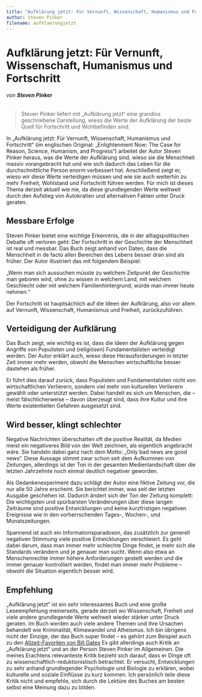 ```yaml
---
title: "Aufklärung jetzt: Für Vernunft, Wissenschaft, Humanismus und Fortschritt"
author: Steven Pinker
filename: aufklaerungjetzt
---
```




# Aufklärung jetzt: Für Vernunft, Wissenschaft, Humanismus und Fortschritt

###### von **Steven Pinker**

> Steven Pinker liefert mit „Aufklärung jetzt“ eine grandios geschriebene Darstellung, wieso die Werte der Aufklärung der beste Quell für Fortschritt und Wohlbefinden sind.

In „Aufklärung jetzt: Für Vernunft, Wissenschaft, Humanismus und Fortschritt“ (im englischen Original: „Enlightenment Now: The Case for Reason, Science, Humanism, and Progress“) arbeitet der Autor Steven Pinker heraus, was die Werte der Aufklärung sind, wieso sie die Menschheit massiv vorangebracht hat und wie sich dadurch das Leben für die durchschnittliche Person enorm verbessert hat. Anschließend zeigt er, wieso wir diese Werte verteidigen müssen und wie sie auch weiterhin zu mehr Freiheit, Wohlstand und Fortschritt führen werden. Für mich ist dieses Thema derzeit aktuell wie nie, da diese grundlegenden Werte weltweit durch den Aufstieg von Autokratien und alternativen Fakten unter Druck geraten.

## Messbare Erfolge

Steven Pinker bietet eine wichtige Erkenntnis, die in der alltagspolitischen Debatte oft verloren geht: Der Fortschritt in der Geschichte der Menschheit ist real und messbar. Das Buch zeigt anhand von Daten, dass die Menschheit in de facto allen Bereichen des Lebens besser dran sind als früher. Der Autor illustriert das mit folgendem Beispiel:

„Wenn man sich aussuchen müsste zu welchem Zeitpunkt der Geschichte man geboren wird, ohne zu wissen in welchem Land, mit welchem Geschlecht oder mit welchem Familienhintergrund, würde man immer heute nehmen.“

Der Fortschritt ist hauptsächlich auf die Ideen der Aufklärung, also vor allem auf Vernunft, Wissenschaft, Humanismus und Freiheit, zurückzuführen.

## Verteidigung der Aufklärung

Das Buch zeigt, wie wichtig es ist, dass die Ideen der Aufklärung gegen Angriffe von Populisten und (religiösen) Fundamentalisten verteidigt werden. Der Autor erklärt auch, wieso diese Herausforderungen in letzter Zeit immer mehr werden, obwohl die Menschen wirtschaftliche besser dastehen als früher.

Er führt dies darauf zurück, dass Populisten und Fundamentalisten nicht von wirtschaftlichen Verlierern, sondern viel mehr von kulturellen Verlierern gewählt oder unterstützt werden. Dabei handelt es sich um Menschen, die – meist fälschlicherweise – davon überzeugt sind, dass ihre Kultur und ihre Werte existentiellen Gefahren ausgesetzt sind.

## Wird besser, klingt schlechter

Negative Nachrichten überschatten oft die positive Realität, da Medien meist ein negativeres Bild von der Welt zeichnen, als eigentlich angebracht wäre. Sie handeln dabei ganz nach dem Motto: „Only bad news are good news“. Diese Aussage stimmt zwar schon seit dem Aufkommen von Zeitungen, allerdings ist der Ton in der gesamten Medienlandschaft über die letzten Jahrzehnte noch einmal deutlich negativer geworden.

Als Gedankenexperiment dazu schlägt der Autor eine fiktive Zeitung vor, die nur alle 50 Jahre erscheint. Sie berichtet immer, was seit der letzten Ausgabe geschehen ist. Dadurch ändert sich der Ton der Zeitung komplett: Die wichtigsten und spürbarsten Veränderungen über diese langen Zeiträume sind positive Entwicklungen und keine kurzfristigen negativen Ereignisse wie in den vorherrschenden Tages-, Wochen-, und Monatszeitungen.

Spannend ist auch ein Informationsparadoxon, das zusätzlich zur generell negativen Stimmung viele positive Entwicklungen verschleiert. Es geht dabei darum, dass man immer mehr schlechte Dinge findet, je mehr sich die Standards verändern und je genauer man sucht. Wenn also etwa an Menschenrechte immer höhere Anforderungen gestellt werden und die immer genauer kontrolliert werden, findet man immer mehr Probleme – obwohl die Situation eigentlich besser wird.

## Empfehlung

„Aufklärung jetzt“ ist ein sehr interessantes Buch und eine große Leseempfehlung meinerseits, gerade derzeit wo Wissenschaft, Freiheit und viele andere grundlegende Werte weltweit wieder stärker unter Druck geraten. Im Buch werden auch viele andere Themen und ihre Ursachen behandelt wie Kriminalität, Klimawandel und Atheismus. Ich bin übrigens nicht der Einzige, der das Buch super findet – es gehört zum Beispiel auch zu den [Allzeit-Favoriten von Bill Gates](https://www.gatesnotes.com/enlightenment-now) Es gibt allerdings auch Kritik an „Aufklärung jetzt“ und an der Person Steven Pinker im Allgemeinen. Die meines Erachtens relevanteste Kritik bezieht sich darauf, dass er Dinge oft zu wissenschaftlich-reduktionistisch betrachtet. Er versucht, Entwicklungen zu sehr anhand grundlegender Psychologie und Biologie zu erklären, wobei kulturelle und soziale Einflüsse zu kurz kommen. Ich persönlich teile diese Kritik nicht und empfehle, sich durch die Lektüre des Buches am besten selbst eine Meinung dazu zu bilden.



